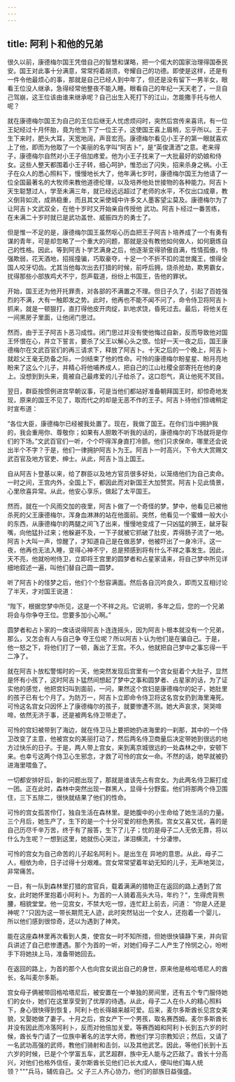 ```yaml
---
---
---
```

title: 阿利卜和他的兄弟
---



很久以前，康德梅尔国王凭借自己的智慧和谋略，把一个偌大的国家治理得国泰民安。国王对此事十分满意，常常捋着胡须，夸耀自己的功德。即使是这样，还是有一件令他最烦心的事，那就是自己已经人到中年了，但还是没有留下一男半女，眼看王位没人继承，急得经常他整夜不能入睡。眼看自己的年纪一天天老了，一旦自己驾崩，这王位该由谁来继承呢？自己出生入死打下的江山，怎能撒手托与他人呢？

就在康德梅尔国王为自己的王位后继无人忧虑烦闷时，突然后宫传来喜讯，有一位王妃经过十月怀胎，竟为他生下了一位王子，这使国王喜上眉梢，忘乎所以。王子生下来时，肥头大耳，天宽地阔，声音宏亮。康德梅尔看见小王子的第一眼就喜欢上了他，即而为他取了一个美丽的名字叫“阿吉卜”，是“英俊潇洒”之意。老来得子，康德梅尔自然对小王子倍加疼爱。他为小王子找来了一大批最好的奶娘和侍女。这些人整天都围着小王子转，细心呵护，惟恐出了闪失，招来杀身之祸。小王子在众人的悉心照料下，慢慢地长大了，他年满七岁时，康德梅尔国王为他请了一位全国最著名的大牧师来教他道德伦理，以及培养他处世接物的各种能力。阿吉卜天生聪慧过人，学至未满三年，就已经远远超过了老师的水平，不仅出口成章，教义倒背如流，成熟稳重，而且其文采使城中许多文人墨客望尘莫及。康德梅尔为了让阿吉卜文武双全，在他十岁时又开始亲自传授他
武功。阿吉卜经过一番苦练，在未满二十岁时就已是武功盖世、威振四方的勇士了。

但是惟一不足的是，康德梅尔国王虽然呕心历血把王子阿吉卜培养成了一个有勇有谋的青年，可是却忽略了一个重大的问题，那就是没有教他如何做人，如何磨炼自己的性格。因此，等到阿吉卜学艺满身之后，他逐渐变得骄傲自满，性情孤傲，恃强欺弱，花天酒地，招摇撞骗，巧取豪夺，十足一个不折不扣的混世魔王，恨得全国人咬牙切齿。尤其当他每次出去打猎的时候，前呼后拥，烧杀抢劫，欺男霸女，扰得那些小部族鸡犬不宁，怨声载道，纷纷上书国王，告他的罪状。

开始，国王还为他开托罪责，对各部的不满置之不理。但日子久了，引起了百姓强烈的不满，大有一触即发之势。此时，他再也不能不闻不问了，命令侍卫将阿吉卜抓来，就是一顿狠打，直打得他皮开肉绽，趴地求饶，昏死过去。最后，将他关在一间黑房子里面，让他闭门思过。

然而，由于王子阿吉卜恶习成性。闭门思过并没有使他悔过自新，反而导致他对国王怀恨在心，并立下誓言，要杀了父王以解心头之恨。恰好一天一夜之后，国王康德梅尔在文武百官们的再三请求下，释放了阿吉卜。十天之后的一个晚上，阿吉卜就趁父王毫无防备之际，一剑结束了他的性命。可怜的康德梅尔盼星星、盼月亮地盼来了这么个儿子，并精心将他哺养成人，把自己的江山社稷全部寄托在他的身上。没想到到头来，竟被自己最疼爱的儿子给杀了。这口怨气，真让他死不冥目。

翌日，群臣按惯例进宫早朝议事，可是当他们都站好准备朝拜国王时，却惊奇地发现，原来的国王不见了，取而代之的却是无恶不作的王子。阿吉卜待他们惊魂稍定时宣布道：



“各位大臣，康德梅尔已经被我处置了。现在，我做了国王。在你们当中拥护我的，我会重用你、尊敬你；如果有人胆敢不听我的话的，康德梅尔的下场就将是你们的下场。”文武百官们一听，个个吓得浑身直打冷颤。他们只求保命，哪里还会说出半个不字？于是，他们一律拥护阿吉卜为王。阿吉卜一时高兴，下令大大赏赐文武百官及地方官吏、绅士。从此，阿吉卜当上国王。

自从阿吉卜登基以来，给了群臣以及地方官员很多好处，以笼络他们为自己卖命。一时之间，王宫内外，全国上下，都因此而对新国王大加赞赏。阿吉卜见此情景，心里欣喜异常。从此，他安心享乐，做起了太平国王。

然而，就在一个风雨交加的夜里，阿吉卜做了一个奇怪的梦。梦中，他看见已被他杀死的父王康德梅尔，浑身血淋淋的站在他面前。突然，他看见一个蜜蜂一般大小的东西，从康德梅尔的两腿之间飞了出来，慢慢地变成了一只凶猛的狮王，龇牙裂嘴，向他猛扑过来；他躲避不及，一下子就被它抓破了肚皮，弄得肠子流了一地。阿吉卜大叫一声，惊醒了，才知道自己是在做恶梦，他被吓出了一身冷汗。这一夜，他再也无法入睡，变得心神不宁，总是预感到将有什么不祥之事发生。因此，天不亮，他就吩咐侍卫，立即将王宫里的圆梦者和占星家请来，将自己梦中所见详细地叙述一遍，叫他们替自己圆一圆梦。

听了阿吉卜的怪梦之后，他们个个愁容满面。然后各自沉吟良久，即而又互相讨论了半天，才对国王说道：

“陛下，根据您梦中所见，这是一个不祥之兆。它说明，多年之后，您的一个兄弟将会与你争夺王位。您要多加小心啊。”

圆梦者和占卜家的一席话说得阿吉卜连连摇头，因为阿吉卜根本就没有一个兄弟，那么，又怎会有人与自己争
夺王位呢？所以阿吉卜认为他们是在骗自己。于是，他一怒之下，将他们打了一顿，轰出了王宫。不久，他就把自己梦中之事忘得一干二净了。

就在阿吉卜放松警惕时的一天，他突然发现后宫里有一个宫女挺着个大肚子，显然是怀有小孩了，这时阿吉卜猛然间想起了梦中之事和圆梦者、占星家的话，为了证实他的感觉，他把宫妇叫到面前，一问，果然这个宫妇是康德梅尔的妃子，她肚里的孩子已有七个月了。为防万一，阿吉卜立即命令侍卫将这名宫女扔到海里淹死。可怜这名宫女只因怀上了康德梅尔的孩子，就要惨遭不测。她大声哀求，哭哭啼啼，依然无济于事，还是被两名侍卫带走了。

可怜的宫妇被带到了海边，就在侍卫马上要把她扔进海里的一刹那，其中的一个侍卫改变了主意，他被宫女的美丽打动了，然后两名侍卫商量后决定带她到很远的地方过快乐的日子。于是，两人带上宫女，来到离京城很远的一处森林之中，安顿下来。也幸亏这两个侍卫心生邪念，才救了可怜的宫女一命。不然的话，她早就被扔进海里喂鱼了。

一切都安排好后，新的问题出现了，那就是谁该先占有宫女。为此两名侍卫厮打成一团。正在此时，森林中突然出现一群黑人，显得十分野蛮。他们将那两个侍卫围住，三下五除二，很快就结果了他们的性命。

可怜的宫女孤苦伶仃，独自生活在森林里。是她腹中的小生命给了她生活的力量。三个月后，她生产了，生下的是一个十分可爱的棕色男孩。宫女又喜又忧，喜的是自己历尽千辛万苦，终于有了报答，生下了儿子；忧的是母子二人无依无靠，将以什么为生呢？一想到这里，她就伤心哭泣，涕泪横流，十分凄惨。

可怜的宫女为自己命苦的儿子起名阿利卜。是出生在
异地的意思。从此，母子二人，相依为命，日子过得十分艰难。宫女常常望着年幼无知的儿子，无声地哭泣，非常痛苦。

一日，有一队到森林里打猎的宫官兵，载着满满的猎物正在返回的路上遇到了宫女，此时她怀里抱着小阿利卜。为首的一人骑着高头大马，年约？"，生得虎背熊腰，相貌堂堂。他一见宫女，不禁大吃一惊，连忙赶上前去，问道：
“你是人还是神呢？”只因为这一带长期荒无人迹，此时突然钻出一个女人，还抱着一个婴儿，所以他们感到很惊奇，还以为遇到了神灵。

能在这座森林里再次看到人类，使宫女一时不知所措，但她很快镇静下来，并向官兵讲述了自己悲惨遭遇。那个为首的一听，对她们母子二人产生了怜悯之心，吩咐手下将她扶上马，准备带她回去。

在返回的路上，为首的那个人也向宫女说出自己的身世，原来他是格哈塔尼人的酋长，名叫麦尔多斯。

宫女母子俩被带回格哈塔尼后，被安置在一个单独的房间里，还有五个专门服侍她们的女仆，她们在这里享受到了优厚的待遇。从此，母子二人在仆人的精心照料下，身心很快得到恢复，阿利卜也长得越来越可爱。后来，麦尔多斯酋长见宫女美貌，又娶她做了妻子。十月之后，宫女产下一个男孩，取名赛西姆。麦尔多斯酋长并没有因此而冷落阿利卜，反而对他倍加关爱。等赛西姆和阿利卜长到五六岁的时候，酋长专门请了一位族中著名的法学大师，教他们学习宗教知识；然后，又请了一名武功高强的武师，教他们骑射和击剑，以及其他武艺。因此，等他们长到十五六岁的时候，已是个个学富五车，武艺超群，族中无人能与之匹敌了。酋长十分高兴，对他们也格外信任，麦尔斯酋长见他们已长大成人，便叫他们每人统领？"""兵马，辅佐自己。父
子三人齐心协力，他们的部族日益强盛。
